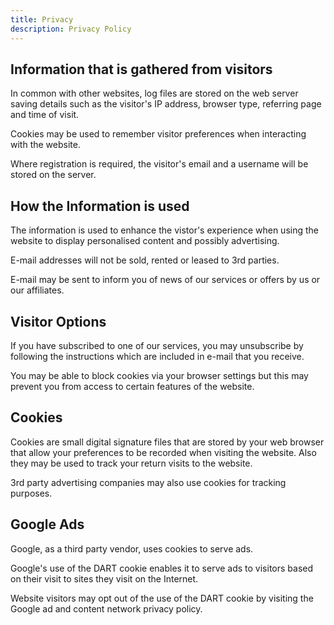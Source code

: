 ```yaml
---
title: Privacy
description: Privacy Policy
---
```


## Information that is gathered from visitors
In common with other websites, log files are stored on the web server saving details such as the visitor's IP address, browser type, referring page and time of visit.

Cookies may be used to remember visitor preferences when interacting with the website.

Where registration is required, the visitor's email and a username will be stored on the server.

## How the Information is used
The information is used to enhance the vistor's experience when using the website to display personalised content and possibly advertising.

E-mail addresses will not be sold, rented or leased to 3rd parties.

E-mail may be sent to inform you of news of our services or offers by us or our affiliates.

## Visitor Options
If you have subscribed to one of our services, you may unsubscribe by following the instructions which are included in e-mail that you receive.

You may be able to block cookies via your browser settings but this may prevent you from access to certain features of the website.

## Cookies
Cookies are small digital signature files that are stored by your web browser that allow your preferences to be recorded when visiting the website. Also they may be used to track your return visits to the website.

3rd party advertising companies may also use cookies for tracking purposes.

## Google Ads
Google, as a third party vendor, uses cookies to serve ads.

Google's use of the DART cookie enables it to serve ads to visitors based on their visit to sites they visit on the Internet.

Website visitors may opt out of the use of the DART cookie by visiting the Google ad and content network privacy policy.
